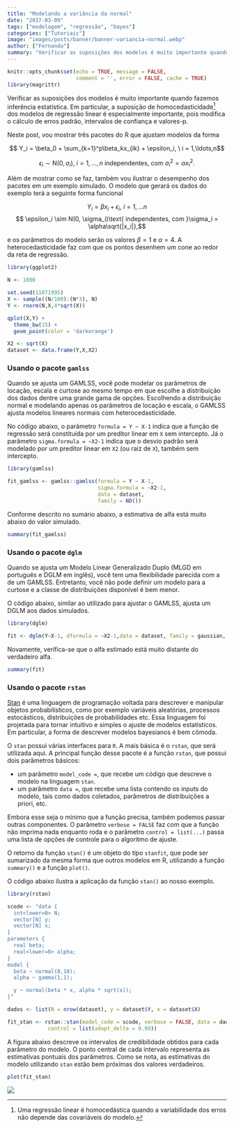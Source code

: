 ```yaml
---
title: "Modelando a variância da normal"
date: "2017-03-09"
tags: ["modelagem", "regressão", "bayes"]
categories: ["Tutoriais"]
image: "images/posts/banner/banner-variancia-normal.webp"
author: ["Fernando"]
summary: "Verificar as suposições dos modelos é muito importante quando fazemos inferência estatística. Em particular, a suposição de homocedasticidade dos modelos de regressão linear é especialmente importante, pois influencia o cálculo de erros padrão, intervalos de confiança e valores-p. Neste post, vou mostrar três pacotes do R que ajustam modelos de regressão linear heterocedastica."
---
```


```r
knitr::opts_chunk$set(echo = TRUE, message = FALSE, 
                      comment = '', error = FALSE, cache = TRUE)
library(magrittr)
```

Verificar as suposições dos modelos é muito importante quando fazemos inferência estatística. Em particular, a suposição de homocedasticidade[^homo_def] dos modelos de regressão linear é especialmente importante, pois modifica o cálculo de erros padrão, intervalos de confiança e valores-p.

[^homo_def]: Uma regressão linear é homocedástica quando a variabilidade dos erros não depende das covariáveis do modelo.

Neste post, vou mostrar três pacotes do R que ajustam modelos da forma

$$ Y_i = \beta_0 + \sum_{k=1}^p\beta_kx_{ik} + \epsilon_i, \ i = 1,\ldots,n$$

$$ \epsilon_{i} \sim \textrm{N}(0,\sigma_i), \ i = 1,\ldots,n \ \textrm{independentes, com }\sigma_i^2 = \alpha x_i^2.  $$

Além de mostrar como se faz, também vou ilustrar o desempenho dos pacotes em um exemplo simulado. O modelo que gerará os dados do exemplo terá a seguinte forma funcional

$$ Y_i = \beta x_i + \epsilon_i, \ i = 1,...n $$
$$ \epsilon_i \sim N(0, \sigma_i)\text{ independentes, com }\sigma_i = \alpha\sqrt{|x_i|},$$

e os parâmetros do modelo serão os valores $\beta = 1$ e $\alpha = 4$. A heterocedasticidade faz com que os pontos desenhem um cone ao redor da reta de regressão.

```r

library(ggplot2)

N <- 1000

set.seed(11071995)
X <- sample((N/100):(N*3), N)
Y <- rnorm(N,X,4*sqrt(X))

qplot(X,Y) + 
  theme_bw(15) + 
  geom_point(color = 'darkorange')

X2 <- sqrt(X)
dataset <- data.frame(Y,X,X2)

```

### Usando o pacote `gamlss`

Quando se ajusta um GAMLSS, você pode modelar os parâmetros de locação, escala e curtose ao mesmo tempo em que escolhe a distribuição dos dados dentre uma grande gama de opções. Escolhendo a distribuição normal e modelando apenas os parâmetros de locação e escala, o GAMLSS ajusta modelos lineares normais com heterocedasticidade.

No código abaixo, o parâmetro `formula = Y ~ X-1` indica que a função de regressão será constituída por um preditor linear em `X` sem intercepto. Já o parâmetro `sigma.formula = ~X2-1` indica que o desvio padrão será modelado por um preditor linear em `X2` (ou raiz de `X`), também sem intercepto.

```r

library(gamlss)

fit_gamlss <- gamlss::gamlss(formula = Y ~ X-1,
                             sigma.formula = ~X2-1,
                             data = dataset,
                             family = NO())
```

Conforme descrito no sumário abaixo, a estimativa de alfa está muito abaixo do valor simulado.

```r
summary(fit_gamlss)
```

### Usando o pacote `dglm`

Quando se ajusta um Modelo Linear Generalizado Duplo (MLGD em português e DGLM em inglês), você tem uma flexibilidade parecida com a de um GAMLSS. Entretanto, você não pode definir um modelo para a curtose e a classe de distribuições disponível é bem menor.

O código abaixo, similar ao utilizado para ajustar o GAMLSS, ajusta um DGLM aos dados simulados.

```r
library(dglm)

fit <- dglm(Y~X-1, dformula = ~X2-1,data = dataset, family = gaussian, method = 'reml')
```

Novamente, verifica-se que o alfa estimado está muito distante do verdadeiro alfa.

```r
summary(fit)
```

### Usando o pacote `rstan`

[Stan](http://mc-stan.org/) é uma linguagem de programação voltada para descrever e manipular objetos probabilísticos, como por exemplo variáveis aleatórias, processos estocásticos, distribuições de probabilidades etc. Essa linguagem foi projetada para tornar intuitivo e simples o ajuste de modelos estatísticos. Em particular, a forma de descrever modelos bayesianos é bem cômoda. 

O `stan` possui várias interfaces para `R`. A mais básica é o `rstan`, que será utilizada aqui. A principal função desse pacote é a função `rstan`, que possui dois parâmetros básicos:

- um parâmetro `model_code =`, que recebe um código que descreve o modelo na linguagem `stan`.
- um parâmetro `data =`, que recebe uma lista contendo os inputs do modelo, tais como dados coletados, parâmetros de distribuições a priori, etc.

Embora esse seja o mínimo que a função precisa, também podemos passar outras componentes. O parâmetro `verbose = FALSE` faz com que a função não imprima nada enquanto roda e o parâmetro `control = list(...)` passa uma lista de opções de controle para o algoritmo de ajuste.

O retorno da função `stan()` é um objeto do tipo `stanfit`, que pode ser sumarizado da mesma forma que outros modelos em R, utilizando a função `summary()` e a função `plot()`.

O código abaixo ilustra a aplicação da função `stan()` ao nosso exemplo.

```r

library(rstan)

scode <- "data {
  int<lower=0> N;
  vector[N] y;
  vector[N] x;
}
parameters {
  real beta;
  real<lower=0> alpha;
}
model {
  beta ~ normal(0,10);
  alpha ~ gamma(1,1);

  y ~ normal(beta * x, alpha * sqrt(x));
}"

dados <- list(N = nrow(dataset), y = dataset$Y, x = dataset$X)

fit_stan <- rstan::stan(model_code = scode, verbose = FALSE, data = dados,
             control = list(adapt_delta = 0.99))
```

A figura abaixo descreve os intervalos de credibilidade obtidos para cada parâmetro do modelo. O ponto central de cada intervalo representa as estimativas pontuais dos parâmetros. Como se nota, as estimativas do modelo utilizando `stan` estão bem próximas dos valores verdadeiros.

```r
plot(fit_stan)
```

![](/images/posts/conteudo/regressao-heterocedastica/imagem_fernando_1.webp)


